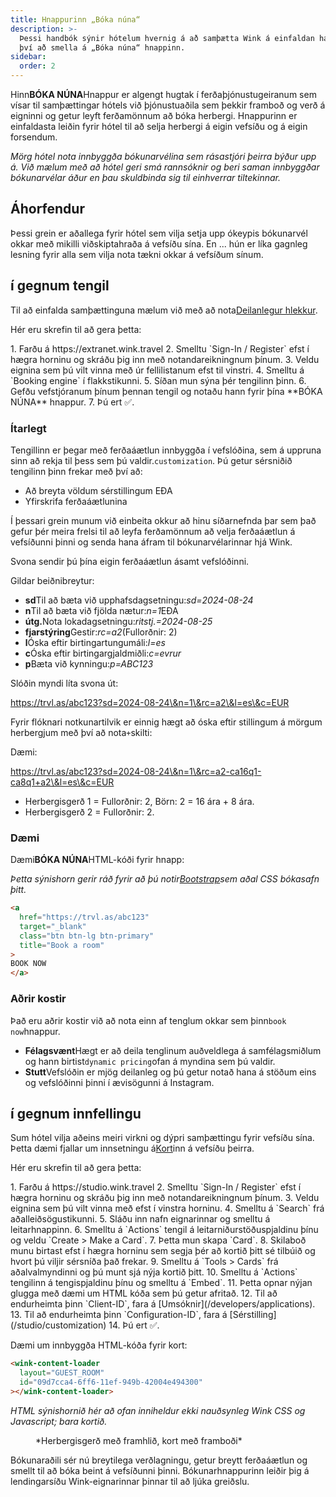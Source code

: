 ```yaml
---
title: Hnappurinn „Bóka núna“
description: >-
  Þessi handbók sýnir hótelum hvernig á að samþætta Wink á einfaldan hátt með
  því að smella á „Bóka núna“ hnappinn.
sidebar:
  order: 2
---
```


Hinn**BÓKA NÚNA**Hnappur er algengt hugtak í ferðaþjónustugeiranum sem vísar til samþættingar hótels við þjónustuaðila sem þekkir framboð og verð á eigninni og getur leyft ferðamönnum að bóka herbergi. Hnappurinn er einfaldasta leiðin fyrir hótel til að selja herbergi á eigin vefsíðu og á eigin forsendum.

*Mörg hótel nota innbyggða bókunarvélina sem rásastjóri þeirra býður upp á. Við mælum með að hótel geri smá rannsóknir og beri saman innbyggðar bókunarvélar áður en þau skuldbinda sig til einhverrar tiltekinnar.*

## Áhorfendur

Þessi grein er aðallega fyrir hótel sem vilja setja upp ókeypis bókunarvél okkar með mikilli viðskiptahraða á vefsíðu sína.
En ... hún er líka gagnleg lesning fyrir alla sem vilja nota tækni okkar á vefsíðum sínum.

## í gegnum tengil

Til að einfalda samþættinguna mælum við með að nota[Deilanlegur hlekkur](/studio/shareable-links).

Hér eru skrefin til að gera þetta:

<Steps>
  1. Farðu á https://extranet.wink.travel
  2. Smelltu `Sign-In / Register` efst í hægra horninu og skráðu þig inn með notandareikningnum þínum.
  3. Veldu eignina sem þú vilt vinna með úr fellilistanum efst til vinstri.
  4. Smelltu á `Booking engine` í flakkstikunni.
  5. Síðan mun sýna þér tengilinn þinn.
  6. Gefðu vefstjóranum þínum þennan tengil og notaðu hann fyrir þína **BÓKA NÚNA** hnappur.
  7. Þú ert ✅.
</Steps>


### Ítarlegt

Tengillinn er þegar með ferðaáætlun innbyggða í vefslóðina, sem á uppruna sinn að rekja til þess sem þú valdir.`customization`.
Þú getur sérsniðið tengilinn þinn frekar með því að:

* Að breyta völdum sérstillingum EÐA
* Yfirskrifa ferðaáætlunina

Í þessari grein munum við einbeita okkur að hinu síðarnefnda þar sem það gefur þér meira frelsi til að leyfa ferðamönnum að velja ferðaáætlun á vefsíðunni þinni og senda hana áfram til bókunarvélarinnar hjá Wink.

Svona sendir þú þína eigin ferðaáætlun ásamt vefslóðinni.

Gildar beiðnibreytur:

* **sd**Til að bæta við upphafsdagsetningu:*sd=2024-08-24*
* **n**Til að bæta við fjölda nætur:*n=1*EÐA
* **útg.**&#x4E;ota lokadagsetningu:*ritstj.=2024-08-25*
* **fjarstýring**Gestir:*rc=a2*(Fullorðnir: 2)
* **l**Óska eftir birtingartungumáli:*l=es*
* **c**Óska eftir birtingargjaldmiðli:*c=evrur*
* **p**Bæta við kynningu:*p=ABC123*

Slóðin myndi líta svona út:

https://trvl.as/abc123?sd=2024-08-24\&n=1\&rc=a2\&l=es\&c=EUR

Fyrir flóknari notkunartilvik er einnig hægt að óska ​​eftir stillingum á mörgum herbergjum með því að nota`+`skilti:

Dæmi:

https://trvl.as/abc123?sd=2024-08-24\&n=1\&rc=a2-ca16q1-ca8q1+a2\&l=es\&c=EUR

* Herbergisgerð 1 = Fullorðnir: 2, Börn: 2 = 16 ára + 8 ára.
* Herbergisgerð 2 = Fullorðnir: 2.

### Dæmi

Dæmi**BÓKA NÚNA**HTML-kóði fyrir hnapp:

*Þetta sýnishorn gerir ráð fyrir að þú notir[Bootstrap](https://getbootstrap.com)sem aðal CSS bókasafn þitt.*

```html
<a 
  href="https://trvl.as/abc123" 
  target="_blank" 
  class="btn btn-lg btn-primary" 
  title="Book a room"
>
BOOK NOW
</a>
```

### Aðrir kostir

Það eru aðrir kostir við að nota einn af tenglum okkar sem þinn`book now`hnappur.

* **Félagsvænt**Hægt er að deila tenglinum auðveldlega á samfélagsmiðlum og hann birtist`dynamic pricing`ofan á myndina sem þú valdir.
* **Stutt**Vefslóðin er mjög deilanleg og þú getur notað hana á stöðum eins og vefslóðinni þinni í ævisögunni á Instagram.

## í gegnum innfellingu

Sum hótel vilja aðeins meiri virkni og dýpri samþættingu fyrir vefsíðu sína. Þetta dæmi fjallar um innsetningu á[Kort](/studio/cards)inn á vefsíðu þeirra.

Hér eru skrefin til að gera þetta:

<Steps>
  1. Farðu á https://studio.wink.travel
  2. Smelltu `Sign-In / Register` efst í hægra horninu og skráðu þig inn með notandareikningnum þínum.
  3. Veldu eignina sem þú vilt vinna með efst í vinstra horninu.
  4. Smelltu á `Search` frá aðalleiðsögustikunni.
  5. Sláðu inn nafn eignarinnar og smelltu á leitarhnappinn.
  6. Smelltu á `Actions` tengil á leitarniðurstöðuspjaldinu þínu og veldu `Create > Make a Card`.
  7. Þetta mun skapa `Card`.
  8. Skilaboð munu birtast efst í hægra horninu sem segja þér að kortið þitt sé tilbúið og hvort þú viljir sérsníða það frekar.
  9. Smelltu á `Tools > Cards` frá aðalvalmyndinni og þú munt sjá nýja kortið þitt.
  10. Smelltu á `Actions` tengilinn á tengispjaldinu þínu og smelltu á `Embed`.
  11. Þetta opnar nýjan glugga með dæmi um HTML kóða sem þú getur afritað.
  12. Til að endurheimta þinn `Client-ID`, fara á [Umsóknir](/developers/applications).
  13. Til að endurheimta þinn `Configuration-ID`, fara á [Sérstilling](/studio/customization)
  14. Þú ert ✅.
</Steps>


Dæmi um innbyggða HTML-kóða fyrir kort:

```html
<wink-content-loader
  layout="GUEST_ROOM"
  id="09d7cca4-6ff6-11ef-949b-42004e494300"
></wink-content-loader>
```

*HTML sýnishornið hér að ofan inniheldur ekki nauðsynleg Wink CSS og Javascript; bara kortið.*

<figure>
  <CloudinaryImage width="350" height="829" resize="scale" quality="best" alt="Forskoðun á korti" src="academy/card-example" errorImage="noimage_opaque_nyrtl0.png" />

  <figcaption>*Herbergisgerð með framhlið, kort með framboði*</figcaption>
</figure>


Bókunaraðili sér nú breytilega verðlagningu, getur breytt ferðaáætlun og smellt til að bóka beint á vefsíðunni þinni. Bókunarhnappurinn leiðir þig á lendingarsíðu Wink-eignarinnar þinnar til að ljúka greiðslu.

